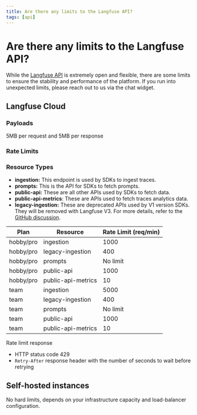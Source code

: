 ```yaml
---
title: Are there any limits to the Langfuse API?
tags: [api]
---
```


# Are there any limits to the Langfuse API?

While the [Langfuse API](https://api.reference.langfuse.com) is extremely open and flexible, there are some limits to ensure the stability and performance of the platform. If you run into unexpected limits, please reach out to us via the chat widget.

## Langfuse Cloud

### Payloads

5MB per request and 5MB per response

### Rate Limits

### Resource Types

- **ingestion:** This endpoint is used by SDKs to ingest traces.
- **prompts:** This is the API for SDKs to fetch prompts.
- **public-api:** These are all other APIs used by SDKs to fetch data.
- **public-api-metrics**: These are APIs used to fetch traces analytics data.
- **legacy-ingestion:** These are deprecated APIs used by V1 version SDKs. They will be removed with Langfuse V3. For more details, refer to the [GitHub discussion](https://github.com/orgs/langfuse/discussions/1902).


| Plan        | Resource            | Rate Limit (req/min)|
| ----------- | ------------------- | ------------------------ |
| hobby/pro   | ingestion           | 1000         |
| hobby/pro   | legacy-ingestion    | 400          |
| hobby/pro   | prompts             | No limit     |
| hobby/pro   | public-api          | 1000         |
| hobby/pro   | public-api-metrics  | 10           |
| team        | ingestion           | 5000         |
| team        | legacy-ingestion    | 400          |
| team        | prompts             | No limit     |
| team        | public-api          | 1000         |
| team        | public-api-metrics  | 10           |

Rate limit response

- HTTP status code 429
- `Retry-After` response header with the number of seconds to wait before retrying

## Self-hosted instances

No hard limits, depends on your infrastructure capacity and load-balancer configuration.

